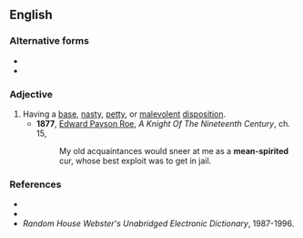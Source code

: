 {{also|meanspirited|mean spirited}}
==English==

===Alternative forms===
* {{l|en|mean spirited}}
* {{l|en|meanspirited}}

===Adjective===
{{en-adj|head=[[mean]]-[[spirited]]}}

# Having a [[base]], [[nasty]], [[petty]], or [[malevolent]] [[disposition]].
#* '''1877''', [[w:Edward_Payson_Roe|Edward Payson Roe]], ''A Knight Of The Nineteenth Century'', ch. 15,
#*: My old acquaintances would sneer at me as a '''mean-spirited''' cur, whose best exploit was to get in jail.

===References===
* {{R:Webster 1913}}
* {{R:Dictionary.com}}
* ''Random House Webster's Unabridged Electronic Dictionary'', 1987-1996.